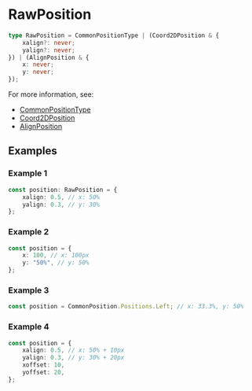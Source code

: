 # RawPosition

```typescript
type RawPosition = CommonPositionType | (Coord2DPosition & {
    xalign?: never;
    yalign?: never;
}) | (AlignPosition & {
    x: never;
    y: never;
});
```

For more information, see:
- [CommonPositionType](./CommonPositionType)
- [Coord2DPosition](./Coord2DPosition)
- [AlignPosition](./AlignPosition)


## Examples

### Example 1

```typescript
const position: RawPosition = {
    xalign: 0.5, // x: 50%
    yalign: 0.3, // y: 30%
};
```

### Example 2

```typescript
const position = {
    x: 100, // x: 100px
    y: "50%", // y: 50%
};
```

### Example 3

```typescript
const position = CommonPosition.Positions.Left; // x: 33.3%, y: 50%
```

### Example 4

```typescript
const position = {
    xalign: 0.5, // x: 50% + 10px
    yalign: 0.3, // y: 30% + 20px
    xoffset: 10,
    yoffset: 20,
};
```


